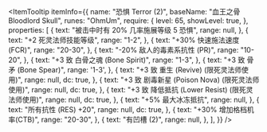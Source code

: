 
<ItemTooltip
  itemInfo={{
    name: "恐惧 Terror (2)",
    baseName: "血王之骨 Bloodlord Skull",
    runes: "OhmUm",
    require: {
      level: 65,
      showLevel: true,
    },
    properties: [
      {
        text: "被击中时有 20% 几率施展等级 5 恐惧",
        range: null,
      },
      {
        text: "+2 死灵法师技能等级",
        range: "1-2",
      },
      {
        text: "+30% 快速施法速度 (FCR)",
        range: "20-30",
      },
      {
        text: "-20% 敌人的毒素系抗性 (PR)",
        range: "10-20",
      },
      {
        text: "+3 致 白骨之魂 (Bone Spirit)",
        range: "1-3",
      },
      {
        text: "+3 致 骨矛 (Bone Spear)",
        range: '1-3',
      },
      {
        text: "+3 致 重生 (Revive) (限死灵法师使用)",
        range: null,
        dc: true,
      },
      {
        text: "+3 致 剧毒新星 (Poison Nova) (限死灵法师使用)",
        range: null,
        dc: true,
      },
      {
        text: "+3 致 降低抵抗 (Lower Resist) (限死灵法师使用)",
        range: null,
        dc: true,
      },
      {
        text: "+5% 最大冰冻抵抗",
        range: null,
      },
      {
        text: "所有抗性 (RES) +20",
        range: null,
        dc: true,
      },
      {
        text: "+30% 增加格档机率(CTB)",
        range: "20-30",
      },
      {
        text: "有凹槽 (2)",
        range: null,
      },
    ],
  }}
/>
